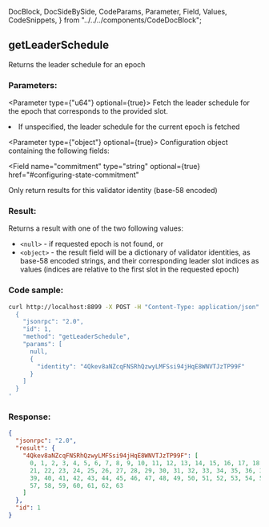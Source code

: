   DocBlock,
  DocSideBySide,
  CodeParams,
  Parameter,
  Field,
  Values,
  CodeSnippets,
} from "../../../components/CodeDocBlock";

<DocBlock>

## getLeaderSchedule

Returns the leader schedule for an epoch

<DocSideBySide>
<CodeParams>

### Parameters:

<Parameter type={"u64"} optional={true}>
Fetch the leader schedule for the epoch that corresponds to the provided slot.

<li>If unspecified, the leader schedule for the current epoch is fetched</li>

</Parameter>

<Parameter type={"object"} optional={true}> 
Configuration object containing the following fields:

<Field
  name="commitment"
  type="string"
  optional={true}
  href="#configuring-state-commitment"
></Field>

<Field name="identity" type="string" optional={true}>
  Only return results for this validator identity (base-58 encoded)
</Field>

</Parameter>

### Result:

Returns a result with one of the two following values:

- `<null>` - if requested epoch is not found, or
- `<object>` - the result field will be a dictionary of validator identities,
  as base-58 encoded strings, and their corresponding leader slot indices as values
  (indices are relative to the first slot in the requested epoch)

</CodeParams>

<CodeSnippets>

### Code sample:

```bash
curl http://localhost:8899 -X POST -H "Content-Type: application/json" -d '
  {
    "jsonrpc": "2.0",
    "id": 1,
    "method": "getLeaderSchedule",
    "params": [
      null,
      {
        "identity": "4Qkev8aNZcqFNSRhQzwyLMFSsi94jHqE8WNVTJzTP99F"
      }
    ]
  }
'
```

### Response:

```json
{
  "jsonrpc": "2.0",
  "result": {
    "4Qkev8aNZcqFNSRhQzwyLMFSsi94jHqE8WNVTJzTP99F": [
      0, 1, 2, 3, 4, 5, 6, 7, 8, 9, 10, 11, 12, 13, 14, 15, 16, 17, 18, 19, 20,
      21, 22, 23, 24, 25, 26, 27, 28, 29, 30, 31, 32, 33, 34, 35, 36, 37, 38,
      39, 40, 41, 42, 43, 44, 45, 46, 47, 48, 49, 50, 51, 52, 53, 54, 55, 56,
      57, 58, 59, 60, 61, 62, 63
    ]
  },
  "id": 1
}
```

</CodeSnippets>
</DocSideBySide>
</DocBlock>
